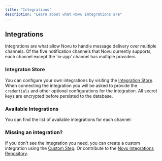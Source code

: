 ```yaml
---
title: "Integrations"
description: "Learn about what Novu Integrations are"
---
```


## Integrations

Integrations are what allow Novu to handle message delivery over multiple channels. Of the five notification channels that Novu currently supports, each channel except the 'in-app' channel has multiple providers.

### Integraton Store

You can configure your own integrations by visiting the [Integration Store](https://dashboard-v2.novu.co/integrations). 
When connecting the integration you will be asked to provide the `credentials` and other optional configurations for the integration. All secret keys are encrypted before persisted to the database.

### Available Integrations

You can find the list of available integrations for each channel:

<Cards>
  <Card 
    title="Email" 
    description="Configure email providers and settings"
    href="/integrations/providers/email/overview" 
  />
  <Card 
    title="SMS" 
    description="Set up SMS messaging capabilities"
    href="/integrations/providers/sms/overview" 
  />
  <Card 
    title="Push" 
    description="Enable push notification delivery"
    href="/integrations/providers/push/overview" 
  />
  <Card 
    title="Chat" 
    description="Integrate with chat platforms"
    href="/integrations/providers/chat/overview" 
  />
  <Card 
    title="In-App" 
    description="Manage in-app notification center"
    href="/inbox/overview" 
  />
</Cards>

### Missing an integration?

If you don't see the integration you need, you can create a custom integration using the [Custom Step](/workflow/custom). Or contribute to the [Novu Integrations Repository](/community/add-a-new-provider).
